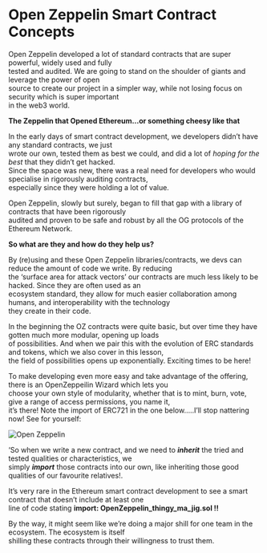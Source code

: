 # Open Zeppelin Smart Contract Concepts 

Open Zeppelin developed a lot of standard contracts that are super powerful, widely used and fully <br>
tested and audited. We are going to stand on the shoulder of giants and leverage the power of open <br>
source to create our project in a simpler way, while not losing focus on security which is super important <br>
in the web3 world.

**The Zeppelin that Opened Ethereum…or something cheesy like that**

In the early days of smart contract development, we developers didn’t have any standard contracts, we just <br>
wrote our own, tested them as best we could, and did a lot of *hoping for the best* that they didn’t get hacked. <br>
Since the space was new, there was a real need for developers who would specialise in rigorously auditing contracts, <br>
especially since they were holding a lot of value.

Open Zeppelin, slowly but surely, began to fill that gap with a library of contracts that have been rigorously <br>
audited and proven to be safe and robust by all the OG protocols of the Ethereum Network. 

**So what are they and how do they help us?**

By (re)using and these Open Zeppelin libraries/contracts, we devs can reduce the amount of code we write. By reducing <br>
the ‘surface area for attack vectors’ our contracts are much less likely to be hacked. Since they are often used as an <br>
ecosystem standard, they allow for much easier collaboration among humans, and interoperability with the technology <br>
they create in their code.

In the beginning the OZ contracts were quite basic, but over time they have gotten much more modular, opening up loads <br>
of possibilities. And when we pair this with the evolution of ERC standards and tokens, which we also cover in this lesson, <br>
the field of possibilities opens up exponentially. Exciting times to be here!

To make developing even more easy and take advantage of the offering, there is an OpenZeppeilin Wizard which lets you <br>
choose your own style of modularity, whether that is to mint, burn, vote, give a range of access permissions, you name it, <br>
it’s there! Note the import of ERC721 in the one below…..I’ll stop nattering now! See for yourself:

![Open Zeppelin](/public/assets/lessons/open_zeppelin/ERC721.Ownable.png)

‘So when we write a new contract, and we need to ***inherit*** the tried and tested qualities or characteristics, we <br>
simply ***import*** those contracts into our own, like inheriting those good qualities of our favourite relatives!. 

It’s very rare in the Ethereum smart contract development to see a smart contract that doesn’t include at least one <br>
line of code stating **import: OpenZeppelin_thingy_ma_jig.sol !!**

By the way, it might seem like we’re doing a major shill for one team in the ecosystem. The ecosystem is itself <br>
shilling these contracts through their willingness to trust them.